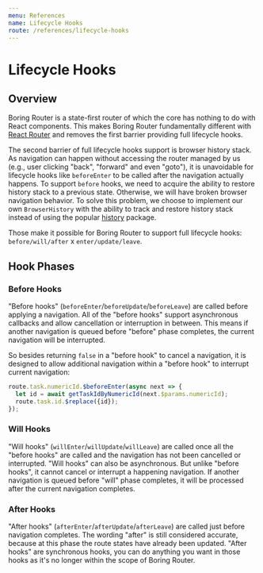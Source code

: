 ```yaml
---
menu: References
name: Lifecycle Hooks
route: /references/lifecycle-hooks
---
```


# Lifecycle Hooks

## Overview

Boring Router is a state-first router of which the core has nothing to do with React components. This makes Boring Router fundamentally different with [React Router](https://github.com/ReactTraining/react-router) and removes the first barrier providing full lifecycle hooks.

The second barrier of full lifecycle hooks support is browser history stack. As navigation can happen without accessing the router managed by us (e.g., user clicking "back", "forward" and even "goto"), it is unavoidable for lifecycle hooks like `beforeEnter` to be called after the navigation actually happens. To support `before` hooks, we need to acquire the ability to restore history stack to a previous state. Otherwise, we will have broken browser navigation behavior. To solve this problem, we choose to implement our own `BrowserHistory` with the ability to track and restore history stack instead of using the popular [history](https://github.com/ReactTraining/history) package.

Those make it possible for Boring Router to support full lifecycle hooks: `before/will/after` x `enter/update/leave`.

## Hook Phases

### Before Hooks

"Before hooks" (`beforeEnter`/`beforeUpdate`/`beforeLeave`) are called before applying a navigation. All of the "before hooks" support asynchronous callbacks and allow cancellation or interruption in between. This means if another navigation is queued before "before" phase completes, the current navigation will be interrupted.

So besides returning `false` in a "before hook" to cancel a navigation, it is designed to allow additional navigation within a "before hook" to interrupt current navigation:

```ts
route.task.numericId.$beforeEnter(async next => {
  let id = await getTaskIdByNumericId(next.$params.numericId);
  route.task.id.$replace({id});
});
```

### Will Hooks

"Will hooks" (`willEnter`/`willUpdate`/`willLeave`) are called once all the "before hooks" are called and the navigation has not been cancelled or interrupted. "Will hooks" can also be asynchronous. But unlike "before hooks", it cannot cancel or interrupt a happening navigation. If another navigation is queued before "will" phase completes, it will be processed after the current navigation completes.

### After Hooks

"After hooks" (`afterEnter`/`afterUpdate`/`afterLeave`) are called just before navigation completes. The wording "after" is still considered accurate, because at this phase the route states have already been updated. "After hooks" are synchronous hooks, you can do anything you want in those hooks as it's no longer within the scope of Boring Router.
